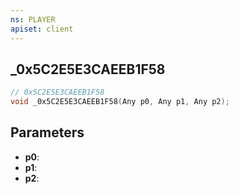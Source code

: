 ```yaml
---
ns: PLAYER
apiset: client
---
```

## _0x5C2E5E3CAEEB1F58

```c
// 0x5C2E5E3CAEEB1F58
void _0x5C2E5E3CAEEB1F58(Any p0, Any p1, Any p2);
```


## Parameters
* **p0**:
* **p1**:
* **p2**: